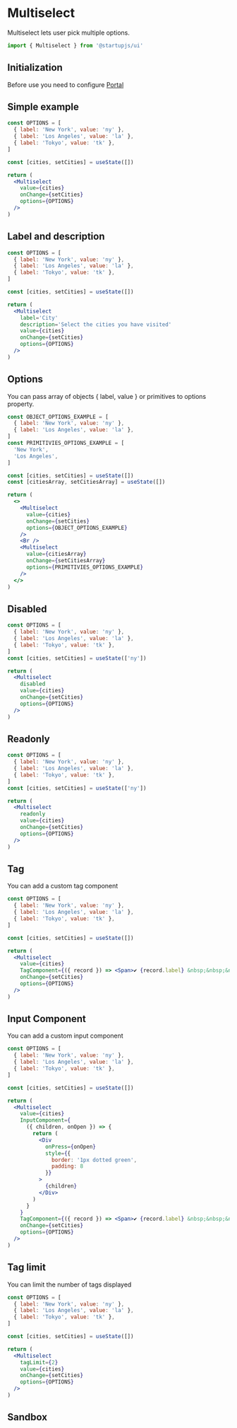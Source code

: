 
# Multiselect

Multiselect lets user pick multiple options.

```jsx
import { Multiselect } from '@startupjs/ui'
```

## Initialization

Before use you need to configure [Portal](/docs/components/Portal)

## Simple example

```jsx example
const OPTIONS = [
  { label: 'New York', value: 'ny' },
  { label: 'Los Angeles', value: 'la' },
  { label: 'Tokyo', value: 'tk' },
]

const [cities, setCities] = useState([])

return (
  <Multiselect
    value={cities}
    onChange={setCities}
    options={OPTIONS}
  />
)
```

## Label and description

```jsx example
const OPTIONS = [
  { label: 'New York', value: 'ny' },
  { label: 'Los Angeles', value: 'la' },
  { label: 'Tokyo', value: 'tk' },
]

const [cities, setCities] = useState([])

return (
  <Multiselect
    label='City'
    description='Select the cities you have visited'
    value={cities}
    onChange={setCities}
    options={OPTIONS}
  />
)
```

## Options

You can pass array of objects { label, value } or primitives to options property.

```jsx example
const OBJECT_OPTIONS_EXAMPLE = [
  { label: 'New York', value: 'ny' },
  { label: 'Los Angeles', value: 'la' },
]
const PRIMITIVIES_OPTIONS_EXAMPLE = [
  'New York',
  'Los Angeles',
]

const [cities, setCities] = useState([])
const [citiesArray, setCitiesArray] = useState([])

return (
  <>
    <Multiselect
      value={cities}
      onChange={setCities}
      options={OBJECT_OPTIONS_EXAMPLE}
    />
    <Br />
    <Multiselect
      value={citiesArray}
      onChange={setCitiesArray}
      options={PRIMITIVIES_OPTIONS_EXAMPLE}
    />
  </>
)
```

## Disabled

```jsx example
const OPTIONS = [
  { label: 'New York', value: 'ny' },
  { label: 'Los Angeles', value: 'la' },
  { label: 'Tokyo', value: 'tk' },
]
const [cities, setCities] = useState(['ny'])

return (
  <Multiselect
    disabled
    value={cities}
    onChange={setCities}
    options={OPTIONS}
  />
)
```

## Readonly

```jsx example
const OPTIONS = [
  { label: 'New York', value: 'ny' },
  { label: 'Los Angeles', value: 'la' },
  { label: 'Tokyo', value: 'tk' },
]
const [cities, setCities] = useState(['ny'])

return (
  <Multiselect
    readonly
    value={cities}
    onChange={setCities}
    options={OPTIONS}
  />
)
```

## Tag

You can add a custom tag component

```jsx example
const OPTIONS = [
  { label: 'New York', value: 'ny' },
  { label: 'Los Angeles', value: 'la' },
  { label: 'Tokyo', value: 'tk' },
]

const [cities, setCities] = useState([])

return (
  <Multiselect
    value={cities}
    TagComponent={({ record }) => <Span>✔ {record.label} &nbsp;&nbsp;&nbsp;&nbsp;</Span>}
    onChange={setCities}
    options={OPTIONS}
  />
)
```

## Input Component

You can add a custom input component

```jsx example
const OPTIONS = [
  { label: 'New York', value: 'ny' },
  { label: 'Los Angeles', value: 'la' },
  { label: 'Tokyo', value: 'tk' },
]

const [cities, setCities] = useState([])

return (
  <Multiselect
    value={cities}
    InputComponent={
      ({ children, onOpen }) => {
        return (
          <Div
            onPress={onOpen}
            style={{
              border: '1px dotted green',
              padding: 8
            }}
          >
            {children}
          </Div>
        )
      }
    }
    TagComponent={({ record }) => <Span>✔ {record.label} &nbsp;&nbsp;&nbsp;&nbsp;</Span>}
    onChange={setCities}
    options={OPTIONS}
  />
)
```

## Tag limit

You can limit the number of tags displayed

```jsx example
const OPTIONS = [
  { label: 'New York', value: 'ny' },
  { label: 'Los Angeles', value: 'la' },
  { label: 'Tokyo', value: 'tk' },
]

const [cities, setCities] = useState([])

return (
  <Multiselect
    tagLimit={2}
    value={cities}
    onChange={setCities}
    options={OPTIONS}
  />
)
```

## Sandbox

<MultiSelectSandbox />
